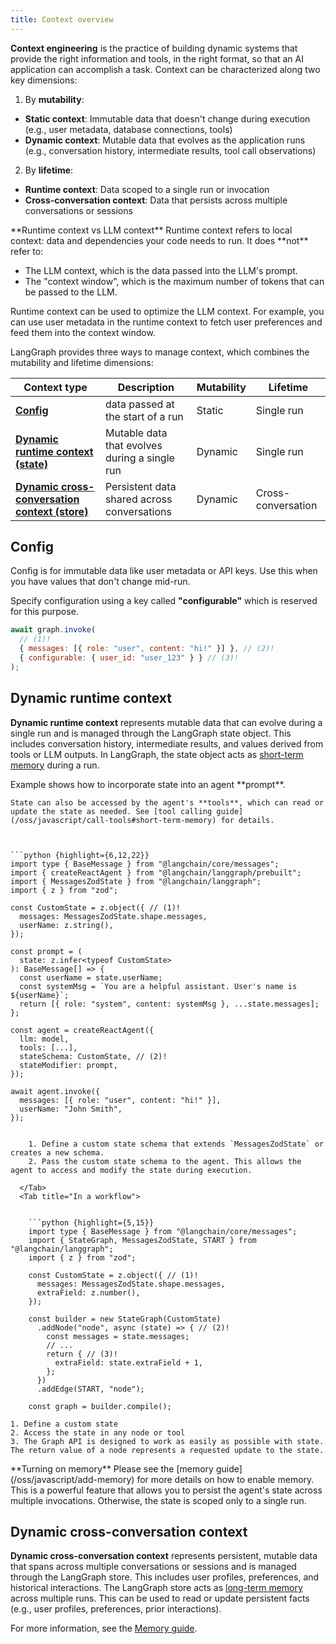 ```yaml
---
title: Context overview
---
```




**Context engineering** is the practice of building dynamic systems that provide the right information and tools, in the right format, so that an AI application can accomplish a task. Context can be characterized along two key dimensions:

1. By **mutability**:
  * **Static context**: Immutable data that doesn't change during execution (e.g., user metadata, database connections, tools)
  * **Dynamic context**: Mutable data that evolves as the application runs (e.g., conversation history, intermediate results, tool call observations)
2. By **lifetime**:
  * **Runtime context**: Data scoped to a single run or invocation
  * **Cross-conversation context**: Data that persists across multiple conversations or sessions

<Tip>
  **Runtime context vs LLM context**
  Runtime context refers to local context: data and dependencies your code needs to run. It does **not** refer to:
  
  * The LLM context, which is the data passed into the LLM's prompt.
  * The "context window", which is the maximum number of tokens that can be passed to the LLM.
  
  Runtime context can be used to optimize the LLM context. For example, you can use user metadata
  in the runtime context to fetch user preferences and feed them into the context window.
</Tip>

LangGraph provides three ways to manage context, which combines the mutability and lifetime dimensions:



| Context type                                                                                | Description                                   | Mutability | Lifetime           |
| ------------------------------------------------------------------------------------------- | --------------------------------------------- | ---------- | ------------------ |
| [**Config**](#config-static-context)                                                        | data passed at the start of a run             | Static     | Single run         |
| [**Dynamic runtime context (state)**](#dynamic-runtime-context-state)                       | Mutable data that evolves during a single run | Dynamic    | Single run         |
| [**Dynamic cross-conversation context (store)**](#dynamic-cross-conversation-context-store) | Persistent data shared across conversations   | Dynamic    | Cross-conversation |

<a id="static-context"></a>
## Config

Config is for immutable data like user metadata or API keys. Use this when you have values that don't change mid-run.

Specify configuration using a key called **"configurable"** which is reserved for this purpose.

```javascript {highlight={4}}
await graph.invoke(
  // (1)!
  { messages: [{ role: "user", content: "hi!" }] }, // (2)!
  { configurable: { user_id: "user_123" } } // (3)!
);
```


<a id="state"></a>
## Dynamic runtime context

**Dynamic runtime context** represents mutable data that can evolve during a single run and is managed through the LangGraph state object. This includes conversation history, intermediate results, and values derived from tools or LLM outputs. In LangGraph, the state object acts as [short-term memory](/oss/javascript/memory) during a run.

<Tabs>
  <Tab title="In an agent">
    Example shows how to incorporate state into an agent **prompt**.
    
    State can also be accessed by the agent's **tools**, which can read or update the state as needed. See [tool calling guide](/oss/javascript/call-tools#short-term-memory) for details.
    

    
    ```python {highlight={6,12,22}}
    import type { BaseMessage } from "@langchain/core/messages";
    import { createReactAgent } from "@langchain/langgraph/prebuilt";
    import { MessagesZodState } from "@langchain/langgraph";
    import { z } from "zod";
    
    const CustomState = z.object({ // (1)!
      messages: MessagesZodState.shape.messages,
      userName: z.string(),
    });
    
    const prompt = (
      state: z.infer<typeof CustomState>
    ): BaseMessage[] => {
      const userName = state.userName;
      const systemMsg = `You are a helpful assistant. User's name is ${userName}`;
      return [{ role: "system", content: systemMsg }, ...state.messages];
    };
    
    const agent = createReactAgent({
      llm: model,
      tools: [...],
      stateSchema: CustomState, // (2)!
      stateModifier: prompt,
    });
    
    await agent.invoke({
      messages: [{ role: "user", content: "hi!" }],
      userName: "John Smith",
    });
```
    
    1. Define a custom state schema that extends `MessagesZodState` or creates a new schema.
    2. Pass the custom state schema to the agent. This allows the agent to access and modify the state during execution.

  </Tab>
  <Tab title="In a workflow">

    
    ```python {highlight={5,15}}
    import type { BaseMessage } from "@langchain/core/messages";
    import { StateGraph, MessagesZodState, START } from "@langchain/langgraph";
    import { z } from "zod";
    
    const CustomState = z.object({ // (1)!
      messages: MessagesZodState.shape.messages,
      extraField: z.number(),
    });
    
    const builder = new StateGraph(CustomState)
      .addNode("node", async (state) => { // (2)!
        const messages = state.messages;
        // ...
        return { // (3)!
          extraField: state.extraField + 1,
        };
      })
      .addEdge(START, "node");
    
    const graph = builder.compile();
```
    
    1. Define a custom state
    2. Access the state in any node or tool
    3. The Graph API is designed to work as easily as possible with state. The return value of a node represents a requested update to the state.

  </Tab>
</Tabs>

<Tip>
  **Turning on memory**
  Please see the [memory guide](/oss/javascript/add-memory) for more details on how to enable memory. This is a powerful feature that allows you to persist the agent's state across multiple invocations. Otherwise, the state is scoped only to a single run.
</Tip>

<a id="store"></a>
## Dynamic cross-conversation context

**Dynamic cross-conversation context** represents persistent, mutable data that spans across multiple conversations or sessions and is managed through the LangGraph store. This includes user profiles, preferences, and historical interactions. The LangGraph store acts as [long-term memory](/oss/javascript/memory#long-term-memory) across multiple runs. This can be used to read or update persistent facts (e.g., user profiles, preferences, prior interactions).

For more information, see the [Memory guide](/oss/javascript/add-memory).
